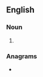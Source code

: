 {{also|raisons d'être}}

==English==

===Noun===
{{head|en|noun plural form}}

# {{plural of|raison d'etre|lang=en}}

===Anagrams===
* {{l|en|raison d'êtres}}